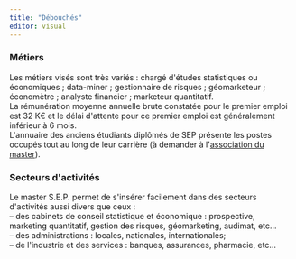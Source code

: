 ```yaml
---
title: "Débouchés"
editor: visual
---
```


### Métiers

Les métiers visés sont très variés : chargé d\'études statistiques ou économiques ; data-miner ; gestionnaire de risques ; géomarketeur ; économètre ; analyste financier ; marketeur quantitatif.\
La rémunération moyenne annuelle brute constatée pour le premier emploi est 32 K€ et le délai d\'attente pour ce premier emploi est généralement inférieur à 6 mois.\
L\'annuaire des anciens étudiants diplômés de SEP présente les postes occupés tout au long de leur carrière (à demander à l\'[association du master](http://mastersep.fr/?page_id=52)).

### Secteurs d\'activités

Le master S.E.P. permet de s\'insérer facilement dans des secteurs d\'activités aussi divers que ceux :\
-- des cabinets de conseil statistique et économique : prospective, marketing quantitatif, gestion des risques, géomarketing, audimat, etc...\
-- des administrations : locales, nationales, internationales;\
-- de l\'industrie et des services : banques, assurances, pharmacie, etc...
